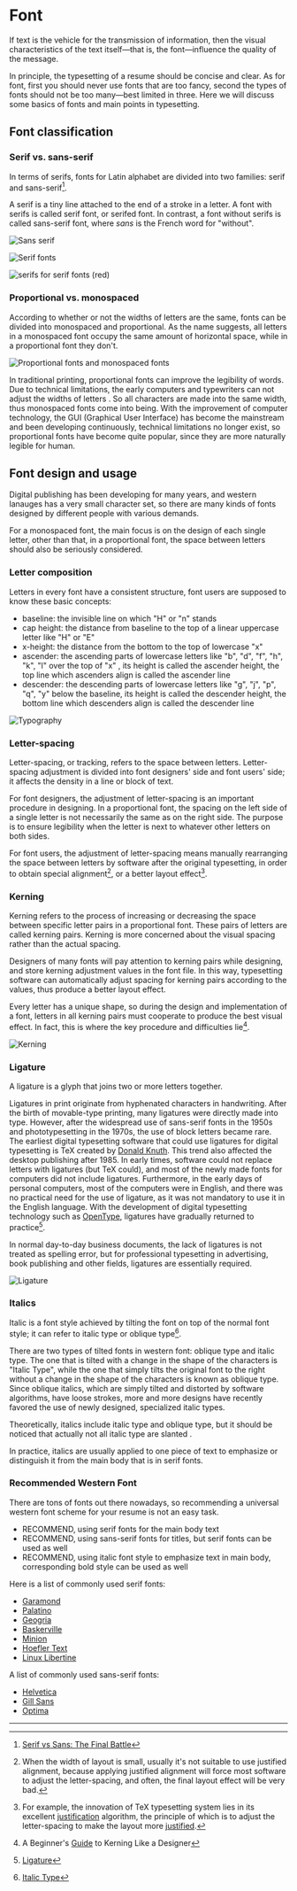 # Font

If text is the vehicle for the transmission of information, then the visual
characteristics of the text itself—that is, the font—influence the quality of
the message.

In principle, the typesetting of a resume should be concise and clear. As for
font, first you should never use fonts that are too fancy, second the types of
fonts should not be too many—best limited in three. Here we will discuss some
basics of fonts and main points in typesetting.

## Font classification

### Serif vs. sans-serif

In terms of serifs, fonts for Latin alphabet are divided into two families:
serif and sans-serif[^1].

A serif is a tiny line attached to the end of a stroke in a letter. A font with
serifs is called serif font, or serifed font. In contrast, a font without serifs
is called sans-serif font, where _sans_ is the French word for "without".

<img
  src="/static/images/guide/1280px-Serif_and_sans-serif_01.svg.png"
  className="white"
  alt="Sans serif"
/>

<img
  src="/static/images/guide/1280px-Serif_and_sans-serif_02.svg.png"
  className="white"
  alt="Serif fonts"
/>

<img
  src="/static/images/guide/1280px-Serif_and_sans-serif_03.svg.png"
  className="white"
  alt="serifs for serif fonts (red)"
/>

### Proportional vs. monospaced

According to whether or not the widths of letters are the same, fonts can be
divided into monospaced and proportional. As the name suggests, all letters in a
monospaced font occupy the same amount of horizontal space, while in a
proportional font they don't.

<img
  src="/static/images/guide/1280px-Propvsmono.svg.png"
  className="white"
  alt="Proportional fonts and monospaced fonts"
/>

In traditional printing, proportional fonts can improve the legibility of words.
Due to technical limitations, the early computers and typewriters can not adjust
the widths of letters . So all characters are made into the same width, thus
monospaced fonts come into being. With the improvement of computer technology,
the GUI (Graphical User Interface) has become the mainstream and been developing
continuously, technical limitations no longer exist, so proportional fonts have
become quite popular, since they are more naturally legible for human.

## Font design and usage

Digital publishing has been developing for many years, and western lanauges has
a very small character set, so there are many kinds of fonts designed by
different people with various demands.

For a monospaced font, the main focus is on the design of each single letter,
other than that, in a proportional font, the space between letters should also
be seriously considered.

### Letter composition

Letters in every font have a consistent structure, font users are supposed to
know these basic concepts:

- baseline: the invisible line on which "H" or "n" stands
- cap height: the distance from baseline to the top of a linear uppercase letter
  like "H" or "E"
- x-height: the distance from the bottom to the top of lowercase "x"
- ascender: the ascending parts of lowercase letters like "b", "d", "f", "h",
  "k", "l" over the top of "x" , its height is called the ascender height, the top
  line which ascenders align is called the ascender line
- descender: the descending parts of lowercase letters like "g", "j", "p", "q",
  "y" below the baseline, its height is called the descender height, the bottom
  line which descenders align is called the descender line

<img
  src="/static/images/guide/2000px-Typography_line_terms_alternate.svg.png"
  className="white"
  alt="Typography"
/>

### Letter-spacing

Letter-spacing, or tracking, refers to the space between letters.
Letter-spacing adjustment is divided into font designers' side and font users'
side; it affects the density in a line or block of text.

For font designers, the adjustment of letter-spacing is an important procedure
in designing. In a proportional font, the spacing on the left side of a single
letter is not necessarily the same as on the right side. The purpose is to
ensure legibility when the letter is next to whatever other letters on both
sides.

For font users, the adjustment of letter-spacing means manually rearranging the
space between letters by software after the original typesetting, in order to
obtain special alignment[^2], or a better layout effect[^3].

### Kerning

Kerning refers to the process of increasing or decreasing the space between
specific letter pairs in a proportional font. These pairs of letters are called
kerning pairs. Kerning is more concerned about the visual spacing rather than
the actual spacing.

Designers of many fonts will pay attention to kerning pairs while designing, and
store kerning adjustment values in the font file. In this way, typesetting
software can automatically adjust spacing for kerning pairs according to the
values, thus produce a better layout effect.

Every letter has a unique shape, so during the design and implementation of a
font, letters in all kerning pairs must cooperate to produce the best visual
effect. In fact, this is where the key procedure and difficulties lie[^4].

<img
  src="/static/images/guide/1280px-Kerning_EN.svg.png"
  className="white"
  alt="Kerning"
/>

### Ligature

A ligature is a glyph that joins two or more letters together.

Ligatures in print originate from hyphenated characters in handwriting. After
the birth of movable-type printing, many ligatures were directly made into type.
However, after the widespread use of sans-serif fonts in the 1950s and
phototypesetting in the 1970s, the use of block letters became rare. The
earliest digital typesetting software that could use ligatures for digital
typesetting is TeX created by [Donald
Knuth](https://en.wikipedia.org/wiki/Donald_Knuth). This trend also affected the
desktop publishing after 1985. In early times, software could not replace
letters with ligatures (but TeX could), and most of the newly made fonts for
computers did not include ligatures. Furthermore, in the early days of personal
computers, most of the computers were in English, and there was no practical
need for the use of ligature, as it was not mandatory to use it in the English
language. With the development of digital typesetting technology such as
[OpenType](https://en.wikipedia.org/wiki/OpenType), ligatures have
gradually returned to practice[^5].

In normal day-to-day business documents, the lack of ligatures is not treated as
spelling error, but for professional typesetting in advertising, book publishing
and other fields, ligatures are essentially required.

<img
  src="/static/images/guide/1106px-Ligatures.svg.png"
  className="white"
  alt="Ligature"
/>

### Italics

Italic is a font style achieved by tilting the font on top of the normal font
style; it can refer to italic type or oblique type[^6].

There are two types of tilted fonts in western font: oblique type and italic
type. The one that is tilted with a change in the shape of the characters is
"Italic Type", while the one that simply tilts the original font to the right
without a change in the shape of the characters is known as oblique type. Since
oblique italics, which are simply tilted and distorted by software algorithms,
have loose strokes, more and more designs have recently favored the use of newly
designed, specialized italic types.

Theoretically, italics include italic type and oblique type, but it should be
noticed that actually not all italic type are slanted .

In practice, italics are usually applied to one piece of text to emphasize or
distinguish it from the main body that is in serif fonts.

### Recommended Western Font

There are tons of fonts out there nowadays, so recommending a universal western
font scheme for your resume is not an easy task.

- RECOMMEND, using serif fonts for the main body text
- RECOMMEND, using sans-serif fonts for titles, but serif fonts can be used as
  well
- RECOMMEND, using italic font style to emphasize text in main body,
  corresponding bold style can be used as well

Here is a list of commonly used serif fonts:

- [Garamond](https://en.wikipedia.org/wiki/Garamond)
- [Palatino](https://en.wikipedia.org/wiki/Palatino)
- [Geogria](<https://en.wikipedia.org/wiki/Georgia_(typeface)>)
- [Baskerville](https://en.wikipedia.org/wiki/Baskerville)
- [Minion](<https://en.wikipedia.org/wiki/Minion_(typeface)>)
- [Hoefler Text](https://en.wikipedia.org/wiki/Hoefler_Text)
- [Linux Libertine](https://en.wikipedia.org/wiki/Linux_Libertine)

A list of commonly used sans-serif fonts:

- [Helvetica](https://en.wikipedia.org/wiki/Helvetica)
- [Gill Sans](https://en.wikipedia.org/wiki/Gill_Sans)
- [Optima](https://en.wikipedia.org/wiki/Optima)

---

[^1]: [Serif vs Sans: The Final Battle](http://designreviver.com/inspiration/serif-vs-sans-the-final-battle/)
[^2]:
    When the width of layout is small, usually it's not suitable to
    use justified alignment, because applying justified alignment will
    force most software to adjust the letter-spacing, and often, the
    final layout effect will be very bad.

[^3]:
    For example, the innovation of TeX typesetting system lies in its
    excellent
    [justification](https://en.wikipedia.org/wiki/TeX#Hyphenation_and_justification)
    algorithm, the principle of which is to adjust the letter-spacing to
    make the layout more
    [justified](https://en.wikipedia.org/wiki/Typographic_alignment#Justified).

[^4]: A Beginner's [Guide](https://designschool.canva.com/blog/kerning/) to Kerning Like a Designer
[^5]: [Ligature](https://en.wikipedia.org/wiki/Ligature)
[^6]: [Italic Type](https://en.wikipedia.org/wiki/Italic_type)
